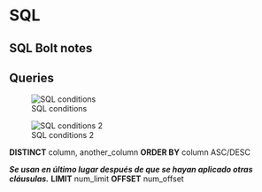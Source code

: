 # SQL
## SQL Bolt notes
## Queries

![SQL conditions](/home/albertemb/FullStack-Quarto/images/sql-cheatsheet-conditions.png)

![SQL conditions 2](/home/albertemb/FullStack-Quarto/images/sql-cheatsheet-conditions-2.png)

**DISTINCT** column, another_column
**ORDER BY** column ASC/DESC

***Se usan en último lugar después de que se hayan aplicado otras cláusulas.***
**LIMIT** num_limit
**OFFSET** num_offset

